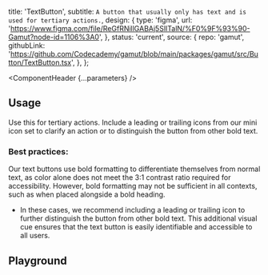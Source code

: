 


  title: 'TextButton',
  subtitle: `A button that usually only has text and is used for tertiary actions.`,
  design: {
    type: 'figma',
    url: 'https://www.figma.com/file/ReGfRNillGABAj5SlITalN/%F0%9F%93%90-Gamut?node-id=1106%3A0',
  },
  status: 'current',
  source: {
    repo: 'gamut',
    githubLink:
      'https://github.com/Codecademy/gamut/blob/main/packages/gamut/src/Button/TextButton.tsx',
  },
};

<Meta of={TextButtonStories} />

<ComponentHeader {...parameters} />

## Usage

Use this for tertiary actions. Include a leading or trailing icons from our mini icon set to clarify an action or to distinguish the button from other bold text.

### Best practices:

Our text buttons use bold formatting to differentiate themselves from normal text, as color alone does not meet the 3:1 contrast ratio required for accessibility. However, bold formatting may not be sufficient in all contexts, such as when placed alongside a bold heading.

- In these cases, we recommend including a leading or trailing icon to further distinguish the button from other bold text. This additional visual cue ensures that the text button is easily identifiable and accessible to all users.

## Playground

<Canvas sourceState="shown" of={TextButtonStories.Default} />

<Controls />
